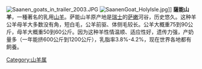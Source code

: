 [[Image:Saanen_goats_in_trailer_2003.JPG|thumb]]
[[Image:SaanenGoat_HolyIsle.jpg|thumb]]]]
'''薩能山羊'''，一種著名的乳用[[山羊|山羊]]。萨能山羊原产地是[[瑞士|瑞士]]的[[萨嫩|萨嫩]]河谷，历史悠久。这种羊公羊母羊大多数没有角，短白毛，公羊前驱、体侧毛较长。公羊大概重75到90公斤，母羊大概重50到60公斤。因为这种羊性情温顺、适应性好，遗传力强，产奶量多（一年能挤600公斤到1200公斤），乳脂率3.8%-4.2%，现在世界各地都有飼養。
{{mammal-stub}}

[[Category:山羊属|Category:山羊属]]